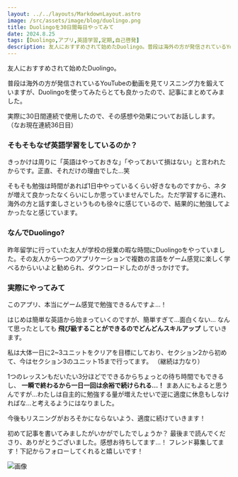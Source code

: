 ```yaml
---
layout: ../../layouts/MarkdownLayout.astro
image: /src/assets/image/blog/duolingo.png
title: Duolingoを30日間毎日やってみて
date: 2024.8.25
tags: [Duolingo,アプリ,英語学習,定期,自己啓発]
description: 友人におすすめされて始めたDuolingo。普段は海外の方が発信されているYouTubeの動画を見てリスニング力を鍛えていますが、Duolingoを使ってみたらとても良かったので、記事にまとめてみました。
---
```


友人におすすめされて始めたDuolingo。

普段は海外の方が発信されているYouTubeの動画を見てリスニング力を鍛えていますが、Duolingoを使ってみたらとても良かったので、記事にまとめてみました。

実際に30日間連続で使用したので、その感想や効果についてお話しします。
（なお現在連続36日目）

### そもそもなぜ英語学習をしているのか？

きっかけは周りに「英語はやっておきな」「やっておいて損はない」と言われたからです。正直、それだけの理由でした…笑

そもそも勉強は時間があれば1日中やっているくらい好きなものですから、ネタが増えて良かったなくらいにしか思っていませんでした。ただ学習するに連れ、海外の方と話す楽しさというものも徐々に感じているので、結果的に勉強してよかったなと感じています。

### なんでDuolingo?

昨年留学に行っていた友人が学校の授業の暇な時間にDuolingoをやっていました。その友人から一つのアプリケーションで複数の言語をゲーム感覚に楽しく学べるからいいよと勧められ、ダウンロードしたのがきっかけです。

### 実際にやってみて

このアプリ、本当にゲーム感覚で勉強できるんですよ…！

はじめは簡単な英語から始まっていくのですが、簡単すぎて…面白くない…
なんて思ったとしても
**飛び級することができるのでどんどんスキルアップ**
していきます。

私は大体一日に2~3ユニットをクリアを目標にしており、セクション2から初めて、今はセクション3のユニット15まで行ってます。
（継続は力なり）

1つのレッスンもだいたい3分ほどでできるからちょっとの待ち時間でもできるし、
**一瞬で終わるから一日一回は余裕で続けられる…！**
まあ人にもよると思うんですが…わたしは自主的に勉強する量が増えたせいで逆に適度に休息もしなければな…と考えるようにはなりました。

今後もリスニングがおろそかにならないよう、適度に続けていきます！

初めて記事を書いてみましたがいかがでしたでしょうか？
最後まで読んでくださり、ありがとうございました。感想お待ちしてます…！
フレンド募集してます！下記からフォローしてくれると嬉しいです！

![画像](/src/assets/image/blog/duolingo_me.png)